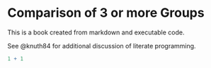 # Comparison of 3 or more Groups

This is a book created from markdown and executable code.

See @knuth84 for additional discussion of literate programming.

```r
1 + 1
```
